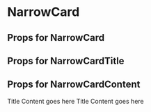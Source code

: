 

<Meta title="NarrowCard" component={NarrowCard} />

# NarrowCard

## Props for NarrowCard
<Props of={NarrowCard} />

## Props for NarrowCardTitle
<Props of={NarrowCardTitle} />

## Props for NarrowCardContent
<Props of={NarrowCardContent} />

<Preview className={css.wrapper}>
  <Story name="NarrowCard with image">
    <NarrowCard>
        <NarrowCardTitle imageSrc={CardImage}>Title</NarrowCardTitle>
        <NarrowCardContent>Content goes here</NarrowCardContent>
    </NarrowCard>
  </Story>
</Preview>

<Preview className={css.wrapper}>
  <Story name="NarrowCard without image">
    <NarrowCard>
        <NarrowCardTitle>Title</NarrowCardTitle>
        <NarrowCardContent>Content goes here</NarrowCardContent>
    </NarrowCard>
  </Story>
</Preview>

